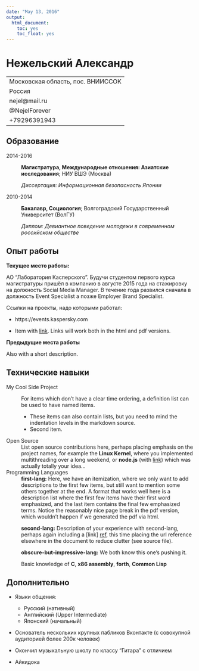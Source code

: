 ```yaml
---
date: "May 13, 2016"
output:
  html_document:
    toc: yes
    toc_float: yes
---
```


Нежельский Александр
============

-----------------------------------------------
Московская область, пос. ВНИИССОК
Россия                          
nejel@mail.ru
@NejelForever
+79296391943
-----------------------------------------------

Образование
---------

2014-2016
:   **Магистратура, Международные отношения: Азиатские исследования**; НИУ ВШЭ (Москва)

    *Диссертация: Информационная безопасность Японии*
    
2010-2014
:   **Бакалавр, Социология**; Волгоградский Государственный Университет (ВолГУ)

    *Диплом: Девиантное поведение молодежи в современном российском обществе
*


Опыт работы
----------

**Текущее место работы:**

АО "Лаборатория Касперского".
Будучи студентом первого курса магистратуры пришёл в компанию в августе 2015 года на стажировку на должность Social Media Manager. В течение года развился сначала в должность Event Specialist а позже Employer Brand Specialist. 

Ссылки на проекты, надо которыми работал:

* https://events.kaspersky.com

* Item with [link](http://www.example.com). Links will work both in
  the html and pdf versions.

**Предыдущие места работы**

Also with a short description.

Технические навыки
--------------------

My Cool Side Project
:   For items which don't have a clear time ordering, a definition
    list can be used to have named items.

    * These items can also contain lists, but you need to mind the
      indentation levels in the markdown source.
    * Second item.

Open Source
:   List open source contributions here, perhaps placing emphasis on
    the project names, for example the **Linux Kernel**, where you
    implemented multithreading over a long weekend, or **node.js**
    (with [link](http://nodejs.org)) which was actually totally
    your idea...

Programming Languages
:   **first-lang:** Here, we have an itemization, where we only want
    to add descriptions to the first few items, but still want to
    mention some others together at the end. A format that works well
    here is a description list where the first few items have their
    first word emphasized, and the last item contains the final few
    emphasized terms. Notice the reasonably nice page break in the pdf
    version, which wouldn't happen if we generated the pdf via html.

:   **second-lang:** Description of your experience with second-lang,
    perhaps again including a [link] [ref], this time placing the url
    reference elsewhere in the document to reduce clutter (see source
    file). 

:   **obscure-but-impressive-lang:** We both know this one's pushing
    it.

:   Basic knowledge of **C**, **x86 assembly**, **forth**, **Common Lisp**

[ref]: https://github.com/githubuser/superlongprojectname

Дополнительно
----------------------------------------

* Языки общения:

     * Русский (нативный)
     * Английский (Upper Intermediate)
     * Японский (начальный)

* Основатель нескольких крупных пабликов Вконтакте (с совокупной аудиторией более 200к человек)

* Окончил музыкальную школу по классу "Гитара" с отличием

* Айкидока